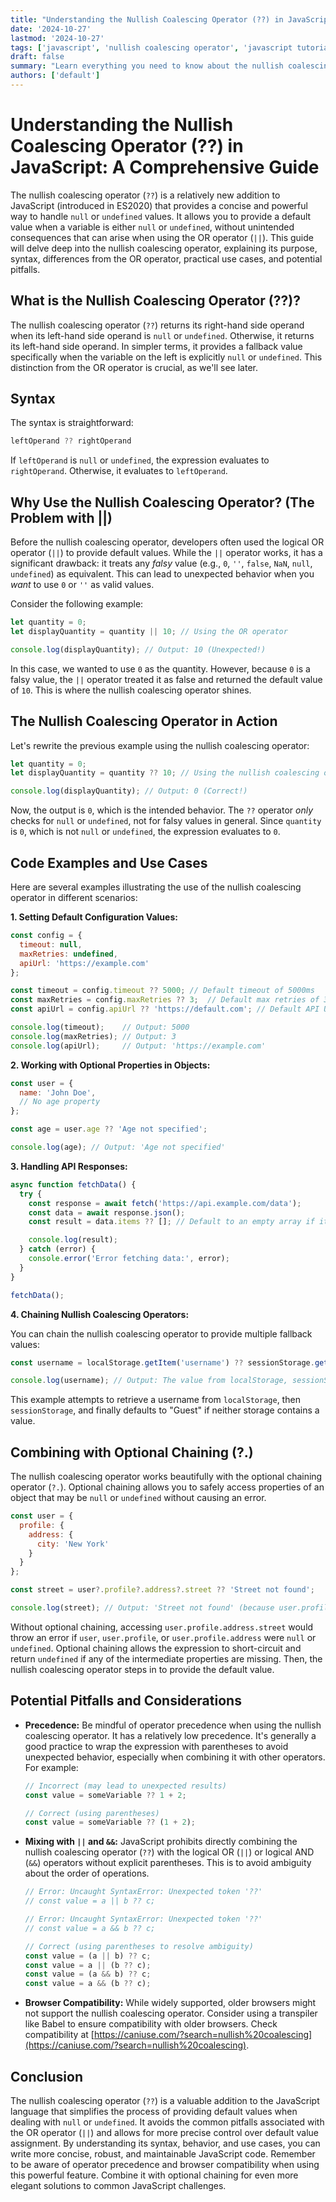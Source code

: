 ```yaml
---
title: "Understanding the Nullish Coalescing Operator (??) in JavaScript: A Comprehensive Guide"
date: '2024-10-27'
lastmod: '2024-10-27'
tags: ['javascript', 'nullish coalescing operator', 'javascript tutorial', 'es2020', 'null', 'undefined', 'coding', 'web development', 'js tips']
draft: false
summary: "Learn everything you need to know about the nullish coalescing operator (??) in JavaScript, including its purpose, syntax, comparison with the OR operator (||), use cases, and potential pitfalls. Improve your JavaScript coding skills and write more concise and robust code."
authors: ['default']
---
```


# Understanding the Nullish Coalescing Operator (??) in JavaScript: A Comprehensive Guide

The nullish coalescing operator (`??`) is a relatively new addition to JavaScript (introduced in ES2020) that provides a concise and powerful way to handle `null` or `undefined` values.  It allows you to provide a default value when a variable is either `null` or `undefined`, without unintended consequences that can arise when using the OR operator (`||`).  This guide will delve deep into the nullish coalescing operator, explaining its purpose, syntax, differences from the OR operator, practical use cases, and potential pitfalls.

## What is the Nullish Coalescing Operator (??)?

The nullish coalescing operator (`??`) returns its right-hand side operand when its left-hand side operand is `null` or `undefined`. Otherwise, it returns its left-hand side operand. In simpler terms, it provides a fallback value specifically when the variable on the left is explicitly `null` or `undefined`.  This distinction from the OR operator is crucial, as we'll see later.

## Syntax

The syntax is straightforward:

```javascript
leftOperand ?? rightOperand
```

If `leftOperand` is `null` or `undefined`, the expression evaluates to `rightOperand`.  Otherwise, it evaluates to `leftOperand`.

## Why Use the Nullish Coalescing Operator? (The Problem with ||)

Before the nullish coalescing operator, developers often used the logical OR operator (`||`) to provide default values.  While the `||` operator works, it has a significant drawback: it treats any *falsy* value (e.g., `0`, `''`, `false`, `NaN`, `null`, `undefined`) as equivalent.  This can lead to unexpected behavior when you *want* to use `0` or `''` as valid values.

Consider the following example:

```javascript
let quantity = 0;
let displayQuantity = quantity || 10; // Using the OR operator

console.log(displayQuantity); // Output: 10 (Unexpected!)
```

In this case, we wanted to use `0` as the quantity.  However, because `0` is a falsy value, the `||` operator treated it as false and returned the default value of `10`.  This is where the nullish coalescing operator shines.

## The Nullish Coalescing Operator in Action

Let's rewrite the previous example using the nullish coalescing operator:

```javascript
let quantity = 0;
let displayQuantity = quantity ?? 10; // Using the nullish coalescing operator

console.log(displayQuantity); // Output: 0 (Correct!)
```

Now, the output is `0`, which is the intended behavior. The `??` operator *only* checks for `null` or `undefined`, not for falsy values in general.  Since `quantity` is `0`, which is not `null` or `undefined`, the expression evaluates to `0`.

## Code Examples and Use Cases

Here are several examples illustrating the use of the nullish coalescing operator in different scenarios:

**1. Setting Default Configuration Values:**

```javascript
const config = {
  timeout: null,
  maxRetries: undefined,
  apiUrl: 'https://example.com'
};

const timeout = config.timeout ?? 5000; // Default timeout of 5000ms
const maxRetries = config.maxRetries ?? 3;  // Default max retries of 3
const apiUrl = config.apiUrl ?? 'https://default.com'; // Default API URL if not provided

console.log(timeout);    // Output: 5000
console.log(maxRetries); // Output: 3
console.log(apiUrl);     // Output: 'https://example.com'
```

**2.  Working with Optional Properties in Objects:**

```javascript
const user = {
  name: 'John Doe',
  // No age property
};

const age = user.age ?? 'Age not specified';

console.log(age); // Output: 'Age not specified'
```

**3.  Handling API Responses:**

```javascript
async function fetchData() {
  try {
    const response = await fetch('https://api.example.com/data');
    const data = await response.json();
    const result = data.items ?? []; // Default to an empty array if items is null or undefined

    console.log(result);
  } catch (error) {
    console.error('Error fetching data:', error);
  }
}

fetchData();
```

**4.  Chaining Nullish Coalescing Operators:**

You can chain the nullish coalescing operator to provide multiple fallback values:

```javascript
const username = localStorage.getItem('username') ?? sessionStorage.getItem('username') ?? 'Guest';

console.log(username); // Output: The value from localStorage, sessionStorage, or 'Guest' if both are null/undefined
```

This example attempts to retrieve a username from `localStorage`, then `sessionStorage`, and finally defaults to "Guest" if neither storage contains a value.

## Combining with Optional Chaining (?.)

The nullish coalescing operator works beautifully with the optional chaining operator (`?.`).  Optional chaining allows you to safely access properties of an object that may be `null` or `undefined` without causing an error.

```javascript
const user = {
  profile: {
    address: {
      city: 'New York'
    }
  }
};

const street = user?.profile?.address?.street ?? 'Street not found';

console.log(street); // Output: 'Street not found' (because user.profile.address.street is undefined)
```

Without optional chaining, accessing `user.profile.address.street` would throw an error if `user`, `user.profile`, or `user.profile.address` were `null` or `undefined`. Optional chaining allows the expression to short-circuit and return `undefined` if any of the intermediate properties are missing. Then, the nullish coalescing operator steps in to provide the default value.

## Potential Pitfalls and Considerations

* **Precedence:** Be mindful of operator precedence when using the nullish coalescing operator. It has a relatively low precedence. It's generally a good practice to wrap the expression with parentheses to avoid unexpected behavior, especially when combining it with other operators. For example:

  ```javascript
  // Incorrect (may lead to unexpected results)
  const value = someVariable ?? 1 + 2;

  // Correct (using parentheses)
  const value = someVariable ?? (1 + 2);
  ```

* **Mixing with `||` and `&&`:**  JavaScript prohibits directly combining the nullish coalescing operator (`??`) with the logical OR (`||`) or logical AND (`&&`) operators without explicit parentheses. This is to avoid ambiguity about the order of operations.

  ```javascript
  // Error: Uncaught SyntaxError: Unexpected token '??'
  // const value = a || b ?? c;

  // Error: Uncaught SyntaxError: Unexpected token '??'
  // const value = a && b ?? c;

  // Correct (using parentheses to resolve ambiguity)
  const value = (a || b) ?? c;
  const value = a || (b ?? c);
  const value = (a && b) ?? c;
  const value = a && (b ?? c);
  ```

* **Browser Compatibility:** While widely supported, older browsers might not support the nullish coalescing operator.  Consider using a transpiler like Babel to ensure compatibility with older browsers. Check compatibility at [https://caniuse.com/?search=nullish%20coalescing](https://caniuse.com/?search=nullish%20coalescing).

## Conclusion

The nullish coalescing operator (`??`) is a valuable addition to the JavaScript language that simplifies the process of providing default values when dealing with `null` or `undefined`.  It avoids the common pitfalls associated with the OR operator (`||`) and allows for more precise control over default value assignment.  By understanding its syntax, behavior, and use cases, you can write more concise, robust, and maintainable JavaScript code.  Remember to be aware of operator precedence and browser compatibility when using this powerful feature.  Combine it with optional chaining for even more elegant solutions to common JavaScript challenges.